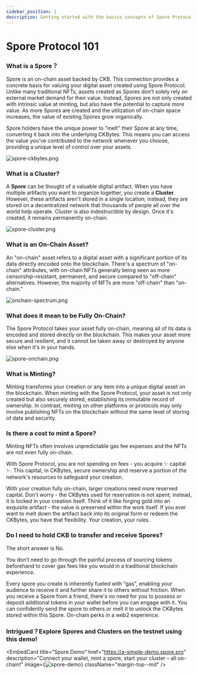 ```yaml
---
sidebar_position: 1
description: Getting started with the basics concepts of Spore Protocol.
---
```



# Spore Protocol 101

### What is a Spore？

Spore is an on-chain asset backed by CKB. This connection provides a concrete basis for valuing your digital asset created using Spore Protocol. Unlike many traditional NFTs, assets created as Spores don't solely rely on external market demand for their value. Instead, Spores are not only created with intrinsic value at minting, but also have the potential to capture more value. As more Spores are created and the utilization of on-chain space increases, the value of existing Spores grow organically.

Spore holders have the unique power to "melt" their Spore at any time, converting it back into the underlying CKBytes. This means you can access the value you've contributed to the network whenever you choose, providing a unique level of control over your assets.

![spore-ckbytes.png](../..static/img/recipes/spore-101/spore-ckbytes.png)

### What is a Cluster?

A **Spore** can be thought of a valuable digital artifact. When you have multiple artifacts you want to organize together, you create a **Cluster**. However, these artifacts aren't stored in a single location; instead, they are stored on a decentralized network that thousands of people all over the world help operate. Cluster is also indestructible by design. Once it's created, it remains permanently on-chain.

![spore-cluster.png](../../static/img/recipes/spore-101/spore-cluster.png)

### What is an On-Chain Asset?

An "on-chain" asset refers to a digital asset with a significant portion of its data directly encoded onto the blockchain. There's a spectrum of "on-chain" attributes, with on-chain NFTs generally being seen as more censorship-resistant, permanent, and secure compared to "off-chain" alternatives. However, the majority of NFTs are more "off-chain" than "on-chain."

![onchain-spectrum.png](../../static/img/recipes/spore-101/onchain-spectrum.png)

### What does it mean to be Fully On-Chain?

The Spore Protocol takes your asset fully on-chain, meaning all of its data is encoded and stored directly on the blockchain. This makes your asset more secure and resilient, and it cannot be taken away or destroyed by anyone else when it's in your hands.

![spore-onchain.png](../../static/img/recipes/spore-101/spore-onchain.png)

### What is Minting?

Minting transforms your creation or any item into a unique digital asset on the blockchain. When minting with the Spore Protocol, your asset is not only created but also securely stored, establishing its immutable record of ownership. In contrast, minting on other platforms or protocols may only involve publishing NFTs on the blockchain without the same level of storing of data and security.

### Is there a cost to mint a Spore?

Minting NFTs often involves unpredictable gas fee expenses and the NFTs are not even fully on-chain. 

With Spore Protocol, you are not spending on fees - you acquire ✨ capital ✨. This capital, in CKBytes, secure ownership and reserve a portion of the network's resources to safeguard your creation. 

With your creation fully on-chain, larger creations need more reserved capital. Don’t worry - the CKBytes used for reservation is not spent; instead, it is locked in your creation itself. Think of it like forging gold into an exquisite artifact - the value is preserved within the work itself. If you ever want to melt down the artifact back into its original form or redeem the CKBytes, you have that flexibility. Your creation, your rules.

### Do I need to hold CKB to transfer and receive Spores?

The short answer is No.

You don’t need to go through the painful process of sourcing tokens beforehand to cover gas fees like you would in a traditional blockchain experience.

Every spore you create is inherently fueled with “gas”, enabling your audience to receive it and further share it to others without friction. When you receive a Spore from a friend, there's no need for you to possess or deposit additional tokens in your wallet before you can engage with it. You can confidently send the spore to others or melt it to unlock the CKBytes stored within this Spore. On-chain perks in a web2 experience.

### Intrigued？Explore Spores and Clusters on the testnet using this demo!

<EmbedCard
  title="Spore Demo"
  href="https://a-simple-demo.spore.pro"
  description="Connect your wallet, mint a spore, start your cluster – all on-chain!"
  image={<img src="/img/embed/spore-demo.png" alt="spore-demo"/>}
  className="margin-top--md"
/>
